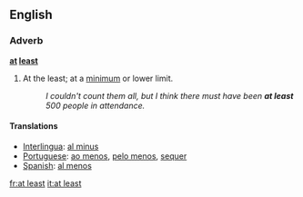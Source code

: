 ==English==
===Adverb===
'''[[at]] [[least]]'''
# At the least; at a [[minimum]] or lower limit.
#:''I couldn't count them all, but I think there must have been '''at least''' 500 people in attendance.''

====Translations====
*[[Interlingua]]: [[al minus]]
*[[Portuguese]]: [[ao menos]], [[pelo menos]], [[sequer]]
*[[Spanish]]: [[al menos]]

[[fr:at least]]
[[it:at least]]
